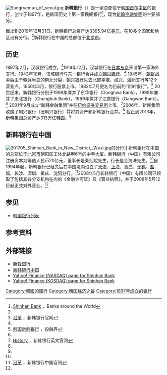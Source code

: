 {{Bank Financial Information
| name                          = 新韓銀行
| else_name                     = 신한은행
| image                         = [[File:Shinhanbank_logo.png|230px]]
| full_name                     = 
| abbreviated_name              = 
| slogan                        = 
| market_information            = {{kse|055550}}<br/>{{NYSE|SHG}}
| isin_code                     = USY77488AB35
| swift_code                    = SHBKKRSE XXX
| iban_code                     = 
| finance_code_list             = 韓國銀行列表
| finance_code                  = 026
| open_date                     = 1897年
| closing_date                  = 
| zip_code                      = 100-102
| location                      = {{flagicon|South Korea}}首爾特別市中區太平路二街120號
| key_people                    =  魏聖昊（[[行長|行長]]）
| capital                       = 
| revenue                       = 
| major_shareholder             = 新韓金融集團有限公司（100.00%）
| homepage                      = http://www.shinhan.com/
| footnotes                     = 
| width                         = 360px
}}
{{Infobox Korean name
|tablewidth = 260
|title = Korean name
|img=Shinhan Bank 20190608 001.jpg
|caption= 新韓銀行總部大樓
|hangul = 신한은행
|hanja = 新韓銀行
|rr = Shinhan Eunhaeng
|mr = Shinhan Ŭnhaeng
}}
[[File:Sungryemun_of_seoul.jpg|thumb]]
'''新韓銀行'''（{{lang-ko|신한은행}}）是一家总部位于[[韩国|韩国]][[首尔|首尔]][[中区_(首尔)|中区]]的银行，创立于1897年，是韩国历史上第一家民间银行<ref name="bank">[http://www.relbanks.com/asia/south-korea/shinhan-bank Shinhan Bank] {{Wayback|url=http://www.relbanks.com/asia/south-korea/shinhan-bank |date=20170709074731 }}，Banks around the World</ref>，现为[[新韓金融集團|新韓金融集團]]的主要部分。

截止到2019年12月31日，新韩银行总资产达3395.94亿[[美元|美元]]，在10多个国家和地区设有分行。<ref name="bank" />新韩银行在中国的总部位于[[北京市|北京市]]。

==历史==
1897年2月，汉城银行成立。<ref name="history">[http://www.shinhan.com/cn/index.jsp 沿革] {{Wayback|url=http://www.shinhan.com/cn/index.jsp |date=20120615084242 }}，新韩银行官网</ref>1918年12月，汉城银行在[[日本|日本]][[东京|东京]]开设第一家海外支行。1943年10月，汉城银行与东一银行合并成立[[朝兴银行|朝兴银行]]。<ref name="history" /> 1945年，[[朝鲜战争|朝鲜战争]]后由于[[朝鲜半岛|朝鲜半岛]]的南北分裂，[[朝兴银行|朝兴银行]]失去北部[[平壤|平壤]]、[[咸兴|咸兴]]、[[海州|海州]]支行等12个营业点。1956年3月，银行股票上市。1982年7月更名为目前的“新韩银行”。<ref name="投融界">[http://zhiku.trjcn.com/detail_82863.html 韩国新韩银行] {{Wayback|url=http://zhiku.trjcn.com/detail_82863.html |date=20190626114030 }}，投融界</ref> 20世纪末，新韩银行分别于1998年兼并了东华银行（Donghwa Bank），1999年兼并了忠北银行（Chungbuk Bank），1999年兼并了江原银行（Gangwon Bank）。<ref name="投融界" /> 2001年9月成立“新韩金融集团”并在[[纽约证券交易所|纽约证券交易所]]上市。<ref>[http://www.shinhan.com/en/index.jsp History] {{Wayback|url=http://www.shinhan.com/en/index.jsp |date=20141007011718 }}，新韩银行英文官网</ref>2006年，新韩集团收购了朝兴银行（旧朝兴银行）并将其资产和新韩银行合并。<ref name="bank" /> 截止到2013年，新韩集团总资产达313万亿[[韩圆|韩圆]]。<ref name="bank" />

==新韩银行在中国==
[[File:201705_Shinhan_Bank_in_New_District,_Wuxi.jpg|thumb]]的分行]]
新韩银行在中国的总部位于[[北京市|北京市]]朝阳区工体北路甲6号的中宇大厦。新韩银行（中国）有限公司注册资本为等值人民币20亿元，董事长是秦灿熙先生，行长是金海洙先生。<ref name="投融界" />自1994年起，新韩银行已经先后在中国境内设立了[[天津|天津]]、[[上海|上海]]、[[青岛|青岛]]、[[无锡|无锡]]、[[盐城|盐城]]、[[长沙|长沙]]、[[深圳|深圳]]、[[重庆|重庆]]、[[沈阳|沈阳]]分行。<ref>[http://www.shinhanchina.com/html/about/history.html 沿革] {{Wayback|url=http://www.shinhanchina.com/html/about/history.html |date=20141012213614 }}，新韩银行中国官网</ref>2008年5月新韩银行（中国）有限公司已领取了包括其各分支机构在内的《金融许可证》及《营业执照》，并于2008年5月12日起正式对外营业。<ref name="投融界" />

== 参见 ==
*[[韩国银行列表|韩国银行列表]]

==参考资料==
{{reflist}}

== 外部链接 ==
*[http://www.shinhan.com/cn/index.jsp 新韓銀行] {{Wayback|url=http://www.shinhan.com/cn/index.jsp |date=20120615084242 }}
*[http://www.shinhanchina.com 新韩银行中国] {{Wayback|url=http://www.shinhanchina.com/ |date=20140924185643 }}
* [https://finance.yahoo.com/q?s=shg Yahoo! Finance (NASDAQ) page for Shinhan Bank] {{Wayback|url=https://finance.yahoo.com/q?s=shg |date=20160402160612 }}
* [https://finance.yahoo.com/q?s=055550.KS Yahoo! Finance (KOSDAQ) page for Shinhan Bank] {{Wayback|url=https://finance.yahoo.com/q?s=055550.KS |date=20160303184259 }}

{{韓國的銀行}}
{{中华人民共和国银行}}
{{DEFAULTSORT:Shinhan Eunhaeng}}
[[Category:韓國的銀行|Category:韓國的銀行]]
[[Category:韩国经济之最|Category:韩国经济之最]]
[[Category:1897年成立的银行|Category:1897年成立的银行]]